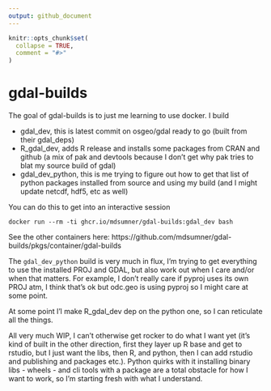 ```yaml
---
output: github_document
---
```


<!-- README.md is generated from README.Rmd. Please edit that file -->

```r
knitr::opts_chunk$set(
  collapse = TRUE,
  comment = "#>"
)
```

# gdal-builds

<!-- badges: start -->
<!-- badges: end -->

The goal of gdal-builds is to just me learning to use docker. I build

- gdal_dev, this is latest commit on osgeo/gdal ready to go (built from their gdal_deps)
- R_gdal_dev, adds R release and installs some packages from CRAN and github  (a mix of pak and devtools because I don't get why pak tries to blat my source build of gdal)
- gdal_dev_python, this is me trying to figure out how to get that list of python packages installed from source and using my build (and I might update netcdf, hdf5, etc as well)




You can do this to get into an interactive session

```
docker run --rm -ti ghcr.io/mdsumner/gdal-builds:gdal_dev bash 

```

See the other containers here: https://github.com/mdsumner/gdal-builds/pkgs/container/gdal-builds


The `gdal_dev_python` build is very much in flux, I'm trying to get everything to use the installed PROJ and GDAL, but also work out when I care and/or when that matters. For example, I don't really care if pyproj uses its own PROJ atm, I think that's ok but odc.geo is using pyproj so I might care at some point. 

At some point I'l make R_gdal_dev dep on the python one, so I can reticulate all the things. 

All very much WIP, I can't otherwise get rocker to do what I want yet (it's kind of built in the other direction, first they layer up R base and get to rstudio, but I just want the libs, then R, and python, then I can add rstudio and publishing and packages etc.). Python quirks with it installing binary libs - wheels -  and cli tools with a package are a total obstacle for how I want to work, so I'm starting fresh with what I understand. 




